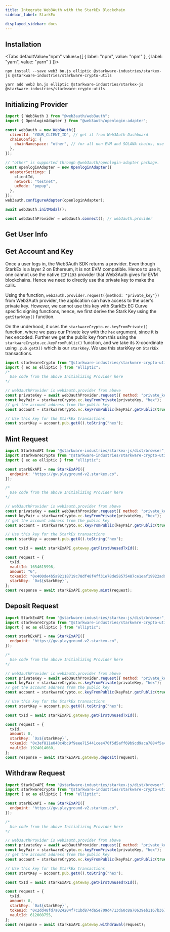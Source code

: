 ```yaml
---
title: Integrate Web3Auth with the StarkEx Blockchain
sidebar_label: StarkEx

displayed_sidebar: docs
---
```



## Installation

<Tabs
  defaultValue="npm"
  values={[
    { label: "npm", value: "npm" },
    { label: "yarn", value: "yarn" }
]}>

<TabItem value="npm">

```shell
npm install --save web3 bn.js elliptic @starkware-industries/starkex-js @starkware-industries/starkware-crypto-utils
```

</TabItem>
<TabItem value="yarn">

```shell
yarn add web3 bn.js elliptic @starkware-industries/starkex-js @starkware-industries/starkware-crypto-utils
```

</TabItem>

</Tabs>

## Initializing Provider

```js
import { Web3Auth } from "@web3auth/web3auth";
import { OpenloginAdapter } from "@web3auth/openlogin-adapter";

const web3auth = new Web3Auth({
  clientId: "YOUR_CLIENT_ID", // get it from Web3Auth Dashboard
  chainConfig: {
    chainNamespace: "other", // for all non EVM and SOLANA chains, use "other"
  },
});

// "other" is supported through @web3auth/openlogin-adapter package.
const openloginAdapter = new OpenloginAdapter({
  adapterSettings: {
    clientId,
    network: "testnet",
    uxMode: "popup",
  },
});
web3auth.configureAdapter(openloginAdapter);

await web3auth.initModal();

const web3authProvider = web3auth.connect(); // web3auth.provider
```

## Get User Info

<GetUserInfoSnippet />

## Get Account and Key

Once a user logs in, the Web3Auth SDK returns a provider. Even though StarkEx is a layer 2 on Ethereum, it is not EVM compatible. Hence to use it, one
cannot use the native `EIP1193` provider that Web3Auth gives for EVM blockchains. Hence we need to directly use the private key to make the calls.

Using the function, `web3auth.provider.request({method: "private_key"})` from Web3Auth provider, the application can have access to the user's private
key. However, we cannot use this key with StarkEx EC Curve specific signing functions, hence, we first derive the Stark Key using the `getStarkKey()`
function.

On the underhood, it uses the `starkwareCrypto.ec.keyFromPrivate()` function, where we pass our Private key with the `hex` argument, since it is hex
encoded. Further we get the public key from this using the `starkwareCrypto.ec.keyFromPublic()` function, and we take its X-coordinate using
`.pub.getX()` which is our `starkKey`. We use this starkKey on `StarkEx` transactions.

```js
import starkwareCrypto from "@starkware-industries/starkware-crypto-utils";
import { ec as elliptic } from "elliptic";
/*
  Use code from the above Initializing Provider here
*/

// web3authProvider is web3auth.provider from above
const privateKey = await web3authProvider.request({ method: "private_key" });
const keyPair = starkwareCrypto.ec.keyFromPrivate(privateKey, "hex");
// get the account address from the public key
const account = starkwareCrypto.ec.keyFromPublic(keyPair.getPublic(true, "hex"), "hex");

// Use this key for the StarkEx transactions
const startKey = account.pub.getX().toString("hex");
```

## Mint Request

```js
import StarkExAPI from "@starkware-industries/starkex-js/dist/browser";
import starkwareCrypto from "@starkware-industries/starkware-crypto-utils";
import { ec as elliptic } from "elliptic";

const starkExAPI = new StarkExAPI({
  endpoint: "https://gw.playground-v2.starkex.co",
});

/*
  Use code from the above Initializing Provider here
*/

// web3authProvider is web3auth.provider from above
const privateKey = await web3authProvider.request({ method: "private_key" });
const keyPair = starkwareCrypto.ec.keyFromPrivate(privateKey, "hex");
// get the account address from the public key
const account = starkwareCrypto.ec.keyFromPublic(keyPair.getPublic(true, "hex"), "hex");

// Use this key for the StarkEx transactions
const startKey = account.pub.getX().toString("hex");

const txId = await starkExAPI.gateway.getFirstUnusedTxId();

const request = {
  txId,
  vaultId: 1654615998,
  amount: "6",
  tokenId: "0x400de4b5a92118719c78df48f4ff31e78de58575487ce1eaf19922ad9b8a714",
  starkKey: `0x${starkKey}`,
};
const response = await starkExAPI.gateway.mint(request);
```

## Deposit Request

```js
import StarkExAPI from "@starkware-industries/starkex-js/dist/browser";
import starkwareCrypto from "@starkware-industries/starkware-crypto-utils";
import { ec as elliptic } from "elliptic";

const starkExAPI = new StarkExAPI({
  endpoint: "https://gw.playground-v2.starkex.co",
});

/*
  Use code from the above Initializing Provider here
*/

// web3authProvider is web3auth.provider from above
const privateKey = await web3authProvider.request({ method: "private_key" });
const keyPair = starkwareCrypto.ec.keyFromPrivate(privateKey, "hex");
// get the account address from the public key
const account = starkwareCrypto.ec.keyFromPublic(keyPair.getPublic(true, "hex"), "hex");

// Use this key for the StarkEx transactions
const startKey = account.pub.getX().toString("hex");

const txId = await starkExAPI.gateway.getFirstUnusedTxId();

const request = {
  txId,
  amount: 8,
  starkKey: `0x${starkKey}`,
  tokenId: "0x3ef811e040c4bc9f9eee715441cee470f5d5aff69b9cd9aca7884f5a442a890",
  vaultId: 1924014660,
};
const response = await starkExAPI.gateway.deposit(request);
```

## Withdraw Request

```js
import StarkExAPI from "@starkware-industries/starkex-js/dist/browser";
import starkwareCrypto from "@starkware-industries/starkware-crypto-utils";
import { ec as elliptic } from "elliptic";

const starkExAPI = new StarkExAPI({
  endpoint: "https://gw.playground-v2.starkex.co",
});

/*
  Use code from the above Initializing Provider here
*/

// web3authProvider is web3auth.provider from above
const privateKey = await web3authProvider.request({ method: "private_key" });
const keyPair = starkwareCrypto.ec.keyFromPrivate(privateKey, "hex");
// get the account address from the public key
const account = starkwareCrypto.ec.keyFromPublic(keyPair.getPublic(true, "hex"), "hex");

// Use this key for the StarkEx transactions
const startKey = account.pub.getX().toString("hex");

const txId = await starkExAPI.gateway.getFirstUnusedTxId();

const request = {
  txId,
  amount: 8,
  starkKey: `0x${starkKey}`,
  tokenId: "0x2dd48fd7a024204f7c1bd874da5e709d4713d60c8a70639eb1167b367a9c378",
  vaultId: 612008755,
};
const response = await starkExAPI.gateway.withdrawal(request);
```
